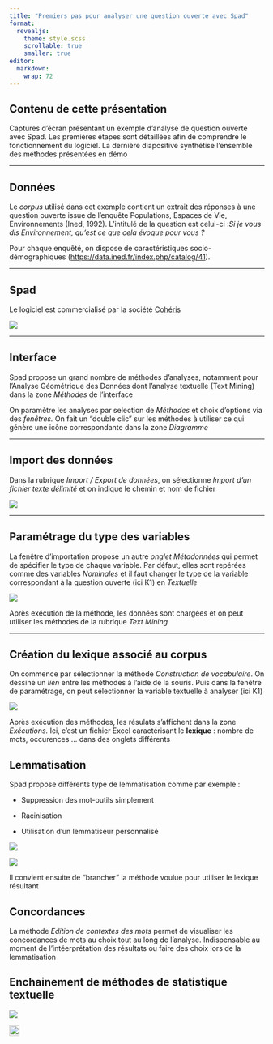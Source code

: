 ```yaml
---
title: "Premiers pas pour analyser une question ouverte avec Spad"
format: 
  revealjs:
    theme: style.scss 
    scrollable: true
    smaller: true
editor: 
  markdown: 
    wrap: 72
---
```


## Contenu de cette présentation

Captures d'écran présentant un exemple d'analyse de question ouverte
avec Spad. Les premières étapes sont détaillées afin de comprendre le
fonctionnement du logiciel. La dernière diapositive synthétise
l'ensemble des méthodes présentées en démo

------------------------------------------------------------------------

## Données

Le *corpus* utilisé dans cet exemple contient un extrait des réponses à
une question ouverte issue de l'enquête Populations, Espaces de Vie,
Environnements (Ined, 1992). L'intitulé de la question est celui-ci :*Si
je vous dis Environnement, qu'est ce que cela évoque pour vous ?*

Pour chaque enquêté, on dispose de caractéristiques socio-démographiques
(<https://data.ined.fr/index.php/catalog/41>).

------------------------------------------------------------------------

## Spad

Le logiciel est commercialisé par la société
[Cohéris](https://ia-data-analytics.fr/logiciel-data-mining/analyse-de-donnees/)

![](images/im_coheris.png){fig-align="center"}

------------------------------------------------------------------------

## Interface

Spad propose un grand nombre de méthodes d'analyses, notamment pour
l'Analyse Géométrique des Données dont l'analyse textuelle (Text Mining)
dans la zone *Méthodes* de l'interface

On paramètre les analyses par selection de *Méthodes* et choix d'options
via des *fenêtres.* On fait un "double clic" sur les méthodes à utiliser
ce qui génère une icône correspondante dans la zone *Diagramme*

------------------------------------------------------------------------

## Import des données

Dans la rubrique *Import / Export de données*, on sélectionne *Import
d'un fichier texte délimité* et on indique le chemin et nom de fichier

![](images/im_spad_import.png){fig-align="center"}

------------------------------------------------------------------------

## Paramétrage du type des variables

La fenêtre d'importation propose un autre *onglet* *Métadonnées* qui
permet de spécifier le type de chaque variable. Par défaut, elles sont
repérées comme des variables *Nominales* et il faut changer le type de
la variable correspondant à la question ouverte (ici K1) en *Textuelle*

![](images/im_spad_import_type.png){fig-align="center"}

Après exécution de la méthode, les données sont chargées et on peut
utiliser les méthodes de la rubrique *Text Mining*

------------------------------------------------------------------------

## Création du lexique associé au corpus

On commence par sélectionner la méthode *Construction de vocabulaire*.
On dessine un *lien* entre les méthodes à l'aide de la souris. Puis dans
la fenêtre de paramétrage, on peut sélectionner la variable textuelle à
analyser (ici K1)

![](images/im_spad_vocab.png){fig-align="center"}

Après exécution des méthodes, les résulats s'affichent dans la zone
*Exécutions.* Ici, c'est un fichier Excel caractérisant le **lexique** :
nombre de mots, occurences ... dans des onglets différents

## Lemmatisation

Spad propose différents type de lemmatisation comme par exemple :

-   Suppression des mot-outils simplement

-   Racinisation

-   Utilisation d'un lemmatiseur personnalisé

![](images/im_spad_lemmatisation.png){fig-align="center"}

![](images/im_spad_lemmatisation2.png)

Il convient ensuite de "brancher" la méthode voulue pour utiliser le
lexique résultant

## Concordances

La méthode *Edition de contextes des mots* permet de visualiser les
concordances de mots au choix tout au long de l'analyse. Indispensable
au moment de l'intéerprétation des résultats ou faire des choix lors de
la lemmatisation

## Enchainement de méthodes de statistique textuelle

![](images/im_spad_synthese.png){fig-align="center"}

[![](images/im_back.png){fig-align="left" width="20"
height="21"}](https://benegarbi.github.io/AGD_QO/)
